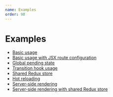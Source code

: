 ```yaml
---
name: Examples
order: 98
---
```


# Examples

- [Basic usage](/examples/basic)
- [Basic usage with JSX route configuration](/examples/basic-jsx)
- [Global pending state](/examples/global-pending)
- [Transition hook usage](/examples/transition-hook)
- [Shared Redux store](/examples/redux)
- [Hot reloading](/examples/hot-reloading)
- [Server-side rendering](/examples/universal)
- [Server-side rendering with shared Redux store](/examples/universal-redux)
